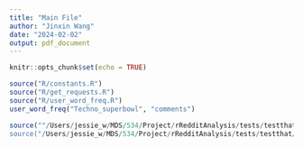 ```yaml
---
title: "Main File"
author: "Jinxin Wang"
date: "2024-02-02"
output: pdf_document
---
```


```r
knitr::opts_chunk$set(echo = TRUE)
```

```r
source("R/constants.R")
source("R/get_requests.R")
source("R/user_word_freq.R")
user_word_freq("Techno_superbowl", "comments")

```

```r
source(""/Users/jessie_w/MDS/534/Project/rRedditAnalysis/tests/testthat/test_user_word_freq.R")
source("/Users/jessie_w/MDS/534/Project/rRedditAnalysis/tests/testthat/test_get_user_content_response.R")

```
